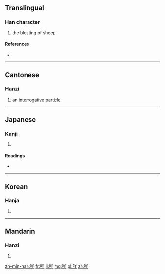 ==Translingual==

===Han character===
{{Han char|rn=30|rad=口|as=06|sn=9|four=6805<sub>1</sub>|canj=口廿手 (RTQ)}}

# the bleating of sheep

====References====
* {{Han ref|kx=0186.130|dkj=03540|dj=0405.340|hdz=10622.050|uh=54A9|ud=21673|bh=ABA7|bd=43943}}

----

==Cantonese==

===Hanzi===
{{yue-hanzi|jyut=|y=me1}}

# an [[interrogative]] [[particle]]

----

==Japanese==

===Kanji===
{{ja-kanji|grade=|rs=口06}}

# {{defn|lang=ja|sort=口06}}

====Readings====
* {{ja-readings|on=[[び]] (bi), [[み]] (mi)|kun=}}

----

==Korean==

===Hanja===
{{ko-hanja|hangeul=미|rv=mi|mr=mi}}

# {{defn|lang=ko|sort=口06}}

----

==Mandarin==

===Hanzi===
{{cmn-hanzi|pin=[[miē]] ([[mie1]])|wg=mieh<sup>1</sup>}}

# {{defn|lang=cmn|sort=口06}}

[[zh-min-nan:咩]]
[[fr:咩]]
[[li:咩]]
[[mg:咩]]
[[pl:咩]]
[[zh:咩]]